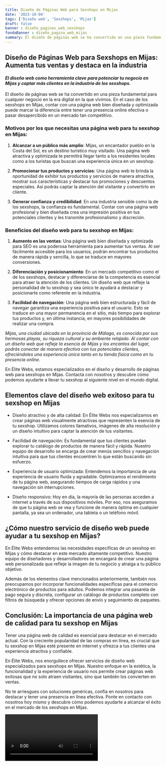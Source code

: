 ```yaml
---
title: Diseño de Páginas Web para Sexshops en Mijas
date: '2023-10-04'
tags: ['Diseño web', 'Sexshops', 'Mijas']
draft: false
banner : diseño_paginas_web_sexshops
fondoBanner : diseño_pagina_web_mijas
summary: El diseño de páginas web se ha convertido en una pieza fundamental para cualquier negocio en la era digital en la que vivimos. En el caso de los sexshops en Mijas, contar con una página web bien diseñada y optimizada puede marcar la diferencia entre tener una presencia online efectiva o pasar desapercibido en un mercado tan competitivo.
---
```


## Diseño de Páginas Web para Sexshops en Mijas: Aumenta tus ventas y destaca en la industria

#### *El diseño web como herramienta clave para potenciar tu negocio en Mijas y captar más clientes en la industria de los sexshops.*

El diseño de páginas web se ha convertido en una pieza fundamental para cualquier negocio en la era digital en la que vivimos. En el caso de los sexshops en Mijas, contar con una página web bien diseñada y optimizada puede marcar la diferencia entre tener una presencia online efectiva o pasar desapercibido en un mercado tan competitivo.

### Motivos por los que necesitas una página web para tu sexshop en Mijas:

1. **Alcanzar a un público más amplio**: Mijas, un encantador pueblo en la Costa del Sol, es un destino turístico muy visitado. Una página web atractiva y optimizada te permitirá llegar tanto a los residentes locales como a los turistas que buscan una experiencia única en un sexshop. 

2. **Promocionar tus productos y servicios**: Una página web te brinda la oportunidad de exhibir tus productos y servicios de manera atractiva, mostrar sus características y destacar tus promociones y descuentos especiales. Así podrás captar la atención del visitante y convertirlo en cliente.

3. **Generar confianza y credibilidad**: En una industria sensible como la de los sexshops, la confianza es fundamental. Contar con una página web profesional y bien diseñada crea una impresión positiva en tus potenciales clientes y les transmite profesionalismo y discreción.

### Beneficios del diseño web para tu sexshop en Mijas:

1. **Aumento en las ventas**: Una página web bien diseñada y optimizada para SEO es una poderosa herramienta para aumentar tus ventas. Al ser fácilmente accesible para los usuarios, podrán encontrar tus productos de manera rápida y sencilla, lo que se traduce en mayores conversiones.

2. **Diferenciación y posicionamiento**: En un mercado competitivo como el de los sexshops, destacar y diferenciarse de la competencia es esencial para atraer la atención de los clientes. Un diseño web que refleje la personalidad de tu sexshop y sea único te ayudará a destacar y posicionarte como referente en la industria.

3. **Facilidad de navegación**: Una página web bien estructurada y fácil de navegar garantiza una experiencia positiva para el usuario. Esto se traduce en una mayor permanencia en el sitio, más tiempo para explorar tus productos y, en última instancia, en mayores posibilidades de realizar una compra.

*Mijas, una ciudad ubicada en la provincia de Málaga, es conocida por sus hermosas playas, su riqueza cultural y su ambiente relajado. Al contar con un diseño web que refleje la esencia de Mijas y los encantos del lugar, podrás conectar de manera efectiva con tus potenciales clientes, ofreciéndoles una experiencia única tanto en tu tienda física como en tu presencia online.*

En Élite Webs, estamos especializados en el diseño y desarrollo de páginas web para sexshops en Mijas. Contacta con nosotros y descubre cómo podemos ayudarte a llevar tu sexshop al siguiente nivel en el mundo digital.

<GifSeo />

<Cta />

## Elementos clave del diseño web exitoso para tu sexshop en Mijas

- Diseño atractivo y de alta calidad: En Élite Webs nos especializamos en crear páginas web visualmente atractivas que representen la esencia de tu sexshop. Utilizamos colores llamativos, imágenes de alta resolución y un diseño intuitivo para captar la atención de tus visitantes.

- Facilidad de navegación: Es fundamental que tus clientes puedan explorar tu catálogo de productos de manera fácil y rápida. Nuestro equipo de desarrollo se encarga de crear menús sencillos y navegación intuitiva para que tus clientes encuentren lo que están buscando sin esfuerzo.

- Experiencia de usuario optimizada: Entendemos la importancia de una experiencia de usuario fluida y agradable. Optimizamos el rendimiento de tu página web, asegurando tiempos de carga rápidos y una navegación sin interrupciones.

- Diseño responsivo: Hoy en día, la mayoría de las personas acceden a internet a través de sus dispositivos móviles. Por eso, nos aseguramos de que tu página web se vea y funcione de manera óptima en cualquier pantalla, ya sea un ordenador, una tableta o un teléfono móvil.

## ¿Cómo nuestro servicio de diseño web puede ayudar a tu sexshop en Mijas?

En Élite Webs entendemos las necesidades específicas de un sexshop en Mijas y cómo destacar en este mercado altamente competitivo. Nuestro equipo de diseñadores y desarrolladores se encargará de crear una página web personalizada que refleje la imagen de tu negocio y atraiga a tu público objetivo.

Además de los elementos clave mencionados anteriormente, también nos preocupamos por incorporar funcionalidades específicas para el comercio electrónico de productos para adultos. Podemos integrar una pasarela de pago segura y discreta, configurar un catálogo de productos completo con filtros de búsqueda y ofrecer opciones de envío y seguimiento de paquetes.

## Conclusión: La importancia de una página web de calidad para tu sexshop en Mijas

Tener una página web de calidad es esencial para destacar en el mercado actual. Con la creciente popularidad de las compras en línea, es crucial que tu sexshop en Mijas esté presente en internet y ofrezca a tus clientes una experiencia atractiva y confiable.

En Élite Webs, nos enorgullece ofrecer servicios de diseño web especializados para sexshops en Mijas. Nuestro enfoque en la estética, la funcionalidad y la experiencia de usuario nos permite crear páginas web exitosas que no solo atraen visitantes, sino que también los convierten en ventas.

No te arriesgues con soluciones genéricas, confía en nosotros para destacar y tener una presencia en línea efectiva. Ponte en contacto con nosotros hoy mismo y descubre cómo podemos ayudarte a alcanzar el éxito en el mercado de los sexshops en Mijas.

<Video />

<CtaBot job='Sexshops' city='Mijas'/>

<Gmaps query='Mijas+españa+maps' />